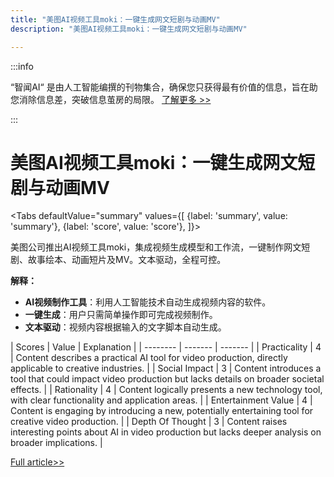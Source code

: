 ```yaml
---
title: "美图AI视频工具moki：一键生成网文短剧与动画MV"
description: "美图AI视频工具moki：一键生成网文短剧与动画MV"

---
```



:::info

“智闻AI“ 是由人工智能编撰的刊物集合，确保您只获得最有价值的信息，旨在助您消除信息差，突破信息茧房的局限。  [了解更多 >>](/)

:::

# 美图AI视频工具moki：一键生成网文短剧与动画MV


<Tabs
	defaultValue="summary"
	values={[
	{label: 'summary', value: 'summary'},
	{label: 'score', value: 'score'},
]}>
<TabItem value="summary">


美图公司推出AI视频工具moki，集成视频生成模型和工作流，一键制作网文短剧、故事绘本、动画短片及MV。文本驱动，全程可控。

**解释：**
- **AI视频制作工具**：利用人工智能技术自动生成视频内容的软件。
- **一键生成**：用户只需简单操作即可完成视频制作。
- **文本驱动**：视频内容根据输入的文字脚本自动生成。
</TabItem>
<TabItem value="score">
	| Scores     | Value   | Explanation |
	| -------- | ------- | ------- |
	| Practicality  | 4    | Content describes a practical AI tool for video production, directly applicable to creative industries.    |
	| Social Impact | 3     | Content introduces a tool that could impact video production but lacks details on broader societal effects.    |
	| Rationality    | 4    | Content logically presents a new technology tool, with clear functionality and application areas.    |
	| Entertainment Value    | 4    | Content is engaging by introducing a new, potentially entertaining tool for creative video production.    |
	| Depth Of Thought    | 3    | Content raises interesting points about AI in video production but lacks deeper analysis on broader implications.    |
</TabItem>
</Tabs>

[Full article>>](https://x.com/imxiaohu/status/1800874938905375127)

